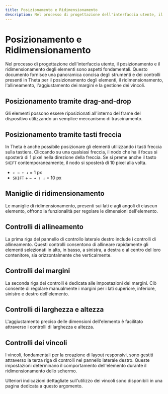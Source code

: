 ```yaml
---
title: Posizionamento e Ridimensionamento
description: Nel processo di progettazione dell'interfaccia utente, il posizionamento e il ridimensionamento degli elementi sono aspetti fondamentali.
---
```


# Posizionamento e Ridimensionamento

Nel processo di progettazione dell'interfaccia utente, il posizionamento e il ridimensionamento degli elementi sono aspetti fondamentali.
Questo documento fornisce una panoramica concisa degli strumenti e dei controlli presenti in Theta per il posizionamento degli elementi, il ridimensionamento, l'allineamento, l'aggiustamento dei margini e la gestione dei vincoli.

<YouTube id="6gLcCfMVc_4" />

## Posizionamento tramite drag-and-drop

Gli elementi possono essere riposizionati all'interno del frame del dispositivo utilizzando un semplice meccanismo di trascinamento.

## Posizionamento tramite tasti freccia

In Theta è anche possibile posizionare gli elementi utilizzando i tasti freccia sulla tastiera. Cliccando su una qualsiasi freccia, il nodo che ha il focus si sposterà di 1 pixel nella direzione della freccia. Se si preme anche il tasto `SHIFT` contemporaneamente, il nodo si sposterà di 10 pixel alla volta.

- `← → ↑ ↓` = 1 px
- `SHIFT` + `← → ↑ ↓` = 10 px

## Maniglie di ridimensionamento

Le maniglie di ridimensionamento, presenti sui lati e agli angoli di ciascun elemento, offrono la funzionalità per regolare le dimensioni dell'elemento.

## Controlli di allineamento

La prima riga del pannello di controllo laterale destro include i controlli di allineamento. Questi controlli consentono di allineare rapidamente gli elementi selezionati in alto, in basso, a sinistra, a destra o al centro del loro contenitore, sia orizzontalmente che verticalmente.

## Controlli dei margini

La seconda riga dei controlli è dedicata alle impostazioni dei margini. Ciò consente di regolare manualmente i margini per i lati superiore, inferiore, sinistro e destro dell'elemento.

## Controlli di larghezza e altezza

L'aggiustamento preciso delle dimensioni dell'elemento è facilitato attraverso i controlli di larghezza e altezza.

## Controlli dei vincoli

I vincoli, fondamentali per la creazione di layout responsivi, sono gestiti attraverso la terza riga di controlli nel pannello laterale destro. Queste impostazioni determinano il comportamento dell'elemento durante il ridimensionamento dello schermo.

Ulteriori indicazioni dettagliate sull'utilizzo dei vincoli sono disponibili in una pagina dedicata a questo argomento.
